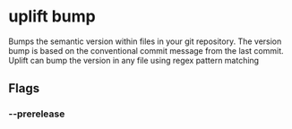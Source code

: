 # uplift bump

Bumps the semantic version within files in your git repository. The version bump is based on the conventional commit message from the last commit. Uplift can bump the version in any file using regex pattern matching

## Flags

### --prerelease
